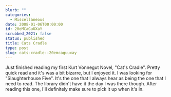 ```yaml
---
blurb: ""
categories:
  - Miscellaneous
date: 2008-01-06T00:00:00
id: 20eMCaGuUXaY
scrubbed_2021: false
status: published
title: Cats Cradle
type: post
slug: cats-cradle--20emcaguuxay
---
```


Just finished reading my first Kurt Vonnegut Novel, "Cat's Cradle".
Pretty quick read and it's was a bit bizarre, but I enjoyed it. I
was looking for "Slaughterhouse Five". It's the one that I always
hear as being the one that I need to read. The library didn't have
it the day I was there though. After reading this one, I'll
definitely make sure to pick it up when it's in.